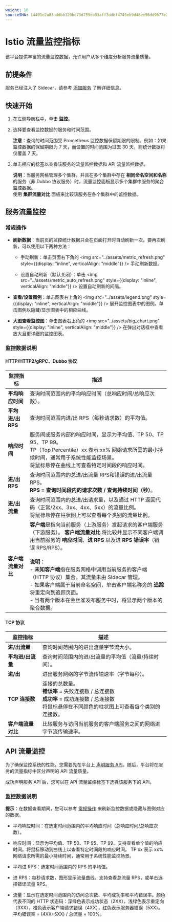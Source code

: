 ```yaml
---
weight: 10
sourceSHA: 14401e2a83addbb120bc73d759eb33aff3ddbf4745eb9d48ee96dd9677e2bbde
---
```


# Istio 流量监控指标

该平台提供丰富的流量监控数据，允许用户从多个维度分析服务流量质量。

## 前提条件

服务已经注入了 Sidecar，请参考 [添加服务](../../microservice/add-service.md) 了解详细信息。

## 快速开始

1. 在左侧导航栏中，单击 **监控**。
2. 选择要查看监控数据的服务和时间范围。

   **注意**：查询的时间范围受 Prometheus 监控数据保留期限的限制。例如：如果监控数据的保留期限为 7 天，而设置的时间范围为过去 30 天，则统计数据将仅覆盖 7 天。
3. 单击相应的标签以查看该服务的流量监控数据和 API 流量监控数据。

   **说明**：当服务网格管理多个集群，并且在多个集群中存在 **相同命名空间和名称** 的服务（非 Dubbo 协议服务）时，流量监控面板显示多个集群中服务的聚合监控数据。<br />使用 **集群流量对比** 面板来比较该服务在各个集群中的监控数据。

## 服务流量监控

### 常规操作

- **刷新数据**：当前页的监控统计数据只会在页面打开时自动刷新一次。要再次刷新，可以使用以下两种方法：

  - 手动刷新：单击页面右下角的 <img src="../assets/metric_refresh.png" style={{display: "inline", verticalAlign: "middle"}} /> 手动刷新数据。

  - 设置自动刷新（默认关闭）：单击 <img src="../assets/metric_auto_refresh.png" style={{display: "inline", verticalAlign: "middle"}} /> 设置自动刷新的间隔。

- **查看/设置图例**：单击图表右上角的 <img src="../assets/legend.png" style={{display: "inline", verticalAlign: "middle"}} /> 展开监控图表中的图例。单击图例以隐藏/显示图表中的相应曲线。

- **大图查看监控图**：单击图表右上角的 <img src="../assets/big_chart.png" style={{display: "inline", verticalAlign: "middle"}} /> 在弹出对话框中查看放大且更详细的监控图表。

### 监控数据说明

#### HTTP/HTTP2/gRPC、Dubbo 协议

| 监控指标                            | 描述                                                                                                                                                                                                                                                                                                                                                                                                                                                                                                                                                                                                                                                                                                                                                                                     |
| --------------------------------- | ----------------------------------------------------------------------------------------------------------------------------------------------------------------------------------------------------------------------------------------------------------------------------------------------------------------------------------------------------------------------------------------------------------------------------------------------------------------------------------------------------------------------------------------------------------------------------------------------------------------------------------------------------------------------------------------------------------------------------------------------------------------------------------------------- |
| **平均响应时间**                     | 查询时间范围内的平均响应时间（总响应时间/总响应次数）。                                                                                                                                                                                                                                                                                                                                                                                                                                                                                                                                                                                                                                                                                              |
| **平均进/出 RPS**                   | 查询时间范围内进/出 RPS（每秒请求数）的平均值。                                                                                                                                                                                                                                                                                                                                                                                                                                                                                                                                                                                                                                                                                                       |
| **响应时间**                        | 服务间或服务内部的响应时间，显示为平均值、TP 50、TP 95、TP 99。<br />TP（Top Percentile）xx 表示 xx% 网络请求所需的最小持续时间，通常用于系统性能监控场景。<br />将鼠标悬停在曲线上可查看特定时间段的响应时间。                                                                                                                                                                                                                                                                                                                                                                                                                                            |
| **进/出 RPS**                      | 查询时间范围内的总进/出流量 RPS和错误的进/出流量 RPS。<br />**RPS = 查询时间段内的请求次数 / 查询持续时间（秒）**。                                                                                                                                                                                                                                                                                                                                                                                                                                                                                                                                                                                                          |
| **进/出流量**                      | 查询时间范围内的总进/出请求量，以及通过 HTTP 返回代码（正常/2xx、3xx、4xx、5xx）的流量比例。<br />将鼠标悬停在柱状图上可以查看每个类别的流量比例。                                                                                                                                                                                                                                                                                                                                                                                                                                                                                                                                                                    |
| **客户端流量对比**                 | **客户端**是指向当前服务（上游服务）发起请求的客户端服务（下游服务）。 **客户端流量对比** 将比较并显示不同客户端调用当前服务的 **响应时间**、**进 RPS** 以及进 **RPS 错误率**（错误 RPS/RPS）。<br /><br />**说明**：<br />- **未知客户端**指在服务网格中调用当前服务的客户端（HTTP 协议）集合，其流量未由 Sidecar 管理。<br />- 如果客户端属于当前命名空间，单击客户端名称旁的 **追踪** 将重定向到追踪页面。<br />- 当有两个版本在金丝雀发布服务中时，将显示两个版本的聚合数据。 |

#### TCP 协议

| 监控指标                          | 描述                                                                                                                                                                                                                                                                       |
| --------------------------------- | --------------------------------------------------------------------------------------------------------------------------------------------------------------------------------------------------------------------------------------------------------------------------------- |
| **进/出流量**                     | 查询时间范围内的进出流量字节流大小。                                                                                                                                                                                                    |
| **平均进/出流量**                 | 查询时间范围内的进/出流量的平均值（流量/持续时间）。                                                                                                                                                                                        |
| **进/出**                        | 进出服务网络的字节流传输速率（字节每秒）。                                                                                                                                                                                        |
| **TCP 连接数**                   | 连接的总数量。<br />**错误率** = 失败连接数 / 总连接数<br />**成功率** = 成功连接数 / 总连接数<br />将鼠标悬停在不同颜色的柱状图上可查看每个类别的连接数。 |
| **客户端流量对比**               | 比较服务与访问当前服务的客户端服务之间的网络进字节流传输速率。                                                                                                                                            |

## API 流量监控

为了确保监控系统的性能，您需要先在平台上 [声明服务 API](./create_api.mdx)。随后，平台将在服务的流量指标中区分声明的 API 流量质量。

成功声明服务 API 后，您可以在 API 流量监控标签下选择该服务下的 API。

### 监控数据说明

**提示**：在数据查看期间，您可以参考 [常规操作](#regular-operations) 来刷新监控数据或隐藏与图例对应的数据。

- 平均响应时间：在选定时间范围内的平均响应时间（总响应时间/总响应次数）。

- 响应时间：显示为平均值、TP 50、TP 95、TP 99。支持查看单个值的响应时间。将鼠标移动到曲线上以查看特定时间段的响应时间。
  TP xx 表示 xx% 网络请求所需的最小持续时间，通常用于系统性能监控场景。

- 平均进 RPS：选定时间范围内的 RPS 的平均值。

- 进 RPS：每秒请求数，图形显示流量曲线。支持查看总流量 RPS，或单击选择错误流量 RPS。

- 流量：显示在选定时间范围内的访问总次数、平均成功率和平均错误率。颜色代表不同的 HTTP 状态码：深绿色表示成功状态（2XX），浅绿色表示重定向（3XX），橙色表示客户端请求错误（4XX），红色表示服务器错误（5XX）。平均错误率 = (4XX+5XX) / 总流量 × 100%。
